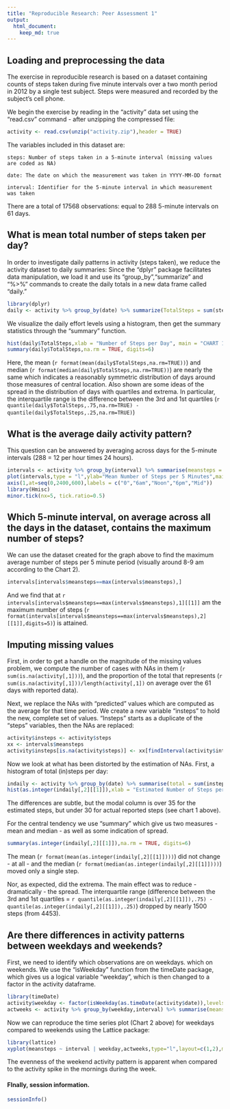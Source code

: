 ```yaml
---
title: "Reproducible Research: Peer Assessment 1"
output: 
  html_document:
    keep_md: true
---
```



## Loading and preprocessing the data
  The exercise in reproducible research is based on a dataset containing counts of steps taken during five minute intervals over a two month period in 2012 by a single test subject. Steps were measured and recorded by the subject's cell phone.
  
  We begin the exercise by reading in the "activity" data set using the "read.csv" command - after unzipping the compressed file:

```r
activity <- read.csv(unzip("activity.zip"),header = TRUE)
```
The variables included in this dataset are:

    steps: Number of steps taken in a 5-minute interval (missing values are coded as NA)

    date: The date on which the measurement was taken in YYYY-MM-DD format

    interval: Identifier for the 5-minute interval in which measurement was taken

There are a total of 17568 observations: equal to 288 5-minute intervals on 61 days.


## What is mean total number of steps taken per day?

In order to investigate daily patterns in activity (steps taken), we reduce the activity dataset to daily summaries:
Since the "dplyr" package facilitates data manipulation, we load it and use its "group_by","summarize" and "%>%"
commands to create the daily totals in a new data frame called "daily."

```r
library(dplyr)
daily <- activity %>% group_by(date) %>% summarize(TotalSteps = sum(steps))
```

We visualize the daily effort levels using a histogram, then get the summary statistics through the "summary" function.

```r
hist(daily$TotalSteps,xlab = "Number of Steps per Day", main = "CHART 1: Histogram of Steps per Day")
summary(daily$TotalSteps,na.rm = TRUE, digits=6)
```

Here, the mean (`r format(mean(daily$TotalSteps,na.rm=TRUE))`) and median (`r format(median(daily$TotalSteps,na.rm=TRUE))`) are nearly the same which indicates a reasonably symmetric distribution of days around those measures of central location. Also shown are some ideas of the spread in the distribution of days with quartiles and extrema.  In particular, the interquartile range is the  difference between the 3rd and 1st quartiles (`r quantile(daily$TotalSteps,.75,na.rm=TRUE) - quantile(daily$TotalSteps,.25,na.rm=TRUE)`)
 

## What is the average daily activity pattern?

This question can be answered by averaging across days for the 5-minute intervals (288 = 12 per hour times 24 hours).

```r
intervals <- activity %>% group_by(interval) %>% summarise(meansteps = mean(steps,na.rm=TRUE))
plot(intervals,type = "l",ylab="Mean Number of Steps per 5 Minutes",main="CHART 2: Daily Activity Pattern",xlab="Five Minute Intervals",xaxt = "n")
axis(1,at=seq(0,2400,600),labels = c("0","6am","Noon","6pm","Mid"))
library(Hmisc)
minor.tick(nx=5, tick.ratio=0.5)
```

## Which 5-minute interval, on average across all the days in the dataset, contains the maximum number of steps?
We can use the dataset created for the graph above to find the maximum average number of steps per 5 minute period (visually around 8-9 am according to the Chart 2).

```r
intervals[intervals$meansteps==max(intervals$meansteps),]
```

And we find that at `r intervals[intervals$meansteps==max(intervals$meansteps),1][[1]]` am the maximum number of steps (`r format(intervals[intervals$meansteps==max(intervals$meansteps),2][[1]],digits=5)`) is attained.

## Imputing missing values

First, in order to get a handle on the magnitude of the missing values problem, we compute the number of cases with NAs in them (`r sum(is.na(activity[,1]))`), and the proportion of the total that represents (`r sum(is.na(activity[,1]))/length(activity[,1])` on average over the 61 days with reported data).

Next, we replace the NAs with "predicted" values which are computed as the average for that time period. We create a new variable "insteps" to hold the new, complete set of values.  "Insteps" starts as a duplicate of the "steps" variables, then the NAs are replaced:

```r
activity$insteps <- activity$steps
xx <- intervals$meansteps
activity$insteps[is.na(activity$steps)] <- xx[findInterval(activity$interval[is.na(activity$steps)],intervals$interval)]
```

Now we look at what has been distorted by the estimation of NAs. First, a histogram of total (in)steps per day:

```r
indaily <- activity %>% group_by(date) %>% summarise(total = sum(insteps))
hist(as.integer(indaily[,2][[1]]),xlab = "Estimated Number of Steps per Day", main = "CHART 3: Histogram of Steps per Day")
```

The differences are subtle, but the modal column is over 35 for the estimated steps, but under 30 for actual reported steps (see chart 1 above).

For the central tendency we use "summary" which give us two measures - mean and median - as well as some indication of spread.

```r
summary(as.integer(indaily[,2][[1]]),na.rm = TRUE, digits=6)
```

The mean (`r format(mean(as.integer(indaily[,2][[1]])))`) did not change - at all - and the median (`r format(median(as.integer(indaily[,2][[1]])))`) moved only a single step. 

Nor, as expected, did the extrema.  The main effect was to reduce - dramatically - the spread. The interquartile range (difference between the 3rd and 1st quartiles = `r quantile(as.integer(indaily[,2][[1]]),.75) - quantile(as.integer(indaily[,2][[1]]),.25)`) dropped by nearly 1500 steps (from 4453).

## Are there differences in activity patterns between weekdays and weekends?

First, we need to identify which observations are on weekdays. which on weekends. We use the "isWeekday" function from the timeDate package, which gives us a logical variable "weekday", which is then changed to a factor in the activity dataframe.


```r
library(timeDate)
activity$weekday <- factor(isWeekday(as.timeDate(activity$date)),levels=c("TRUE","FALSE"),labels=c("Weekdays","Weekends"))
actweeks <- activity %>% group_by(weekday,interval) %>% summarise(meansteps = mean(insteps))
```

Now we can reproduce the time series plot (Chart 2 above) for weekdays compared to weekends using the Lattice package:

```r
library(lattice)
xyplot(meansteps ~ interval | weekday,actweeks,type="l",layout=c(1,2),main = "CHART 4: Comparison of Weekday vs Weekend Activity Levels")
```

The evenness of the weekend activity pattern is apparent when compared to the activity spike in the mornings during the week.

#### FInally, session information.

```r
sessionInfo()
```